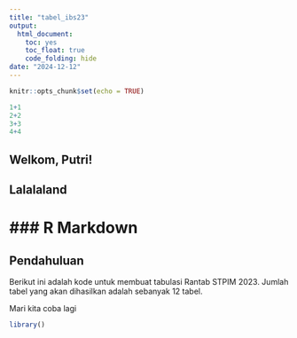 ```yaml
---
title: "tabel_ibs23"
output: 
  html_document:
    toc: yes
    toc_float: true
    code_folding: hide
date: "2024-12-12"
---
```


```r
knitr::opts_chunk$set(echo = TRUE)

1+1
2+2
3+3
4+4
```


## Welkom, Putri! 

## Lalalaland

### R Markdown
=======
## Pendahuluan

Berikut ini adalah kode untuk membuat tabulasi Rantab STPIM 2023. Jumlah tabel yang akan dihasilkan adalah sebanyak 12 tabel.

Mari kita coba lagi

```r
library()
```


